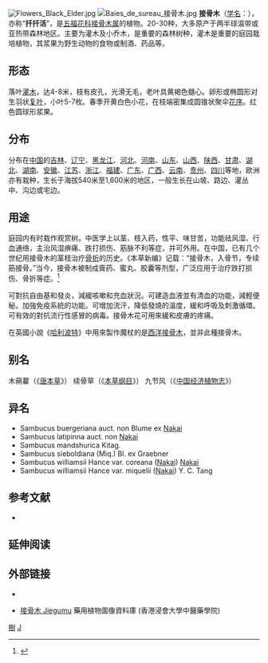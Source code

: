 {{not|西洋接骨木}}
{{ctm}}
{{Speciesbox 
| genus = Sambucus
| species = williamsii
| authority = Hance
| subdivision_ranks =[[变种|变种]]
| subdivision =
* 接骨木 ''S. w.'' var. ''williamsii''
* [[毛接骨木|毛接骨木]] ''S. w.'' var. ''miquelii''
}}
[[File:Flowers_Black_Elder.jpg|thumb]]
[[File:Baies_de_sureau_接骨木.jpg|thumb]]
'''接骨木'''（[[学名|学名]]：{{lang|la|''Sambucus williamsii''}}），亦称“'''扦扦活'''”，是[[五福花科|五福花科]][[接骨木属|接骨木属]]的植物。20-30种，大多原产于两半球温带或亚热带森林地区。主要为灌木及小乔木，是重要的森林树种，灌木是重要的庭园栽培植物，其浆果为野生动物的食物或制酒、药品等。

== 形态 ==
落叶[[灌木|灌木]]，达4-8米，枝有皮孔，光滑无毛，老叶具黄褐色髓心。卵形或椭圆形对生羽状[[复叶|复叶]]，小叶5-7枚。春季开黄白色小花，在枝端密集成圆锥状聚伞[[花序|花序]]。红色圆球形浆果。

== 分布 ==
分布在[[中国|中国]]的[[吉林|吉林]]、[[辽宁|辽宁]]、[[黑龙江|黑龙江]]、[[河北|河北]]、[[河南|河南]]、[[山东|山东]]、[[山西|山西]]、[[陕西|陕西]]、[[甘肃|甘肃]]、[[湖北|湖北]]、[[湖南|湖南]]、[[安徽|安徽]]、[[江苏|江苏]]、[[浙江|浙江]]、[[福建|福建]]、[[广东|广东]]、[[广西|广西]]、[[云南|云南]]、[[贵州|贵州]]、[[四川|四川]]等地，欧洲亦有栽种，生长于海拔540米至1,600米的地区，一般生长在山坡、路边、灌丛中、沟边或宅边。

== 用途 ==
庭园内有时栽作观赏树。中医学上以茎、枝入药，性平、味甘苦，功能祛风湿、行血通络，主治风湿痹痛、跌打损伤、筋脉不利等症，并可外用。在中国，已有几个世纪用接骨木的茎枝治疗[[骨折|骨折]]的历史。《本草新编》记载：“接骨木，入骨节，专续筋接骨。”当今，接骨木被制成膏药、蜜丸、胶囊等剂型，广泛应用于治疗跌打损伤、骨折等症。<ref>{{cite journal|author1=杨洪梅|title=接骨木促进骨折愈合及抗骨质疏松作用的研究进展|journal=通化师范学院学报|date=2012-06|volume=33|issue=6|pages=22}}</ref>

可對抗自由基和發炎，減緩咳嗽和充血狀況。可建造血液並有清血的功能，減輕便秘。加強免疫系統的功能。可增加流汗，降低發燒的溫度，緩和呼吸及刺激循環。可有效的對抗流行性感冒的病毒。接骨木花可用來緩和皮膚的疼痛。

在英國小說《[[哈利波特|哈利波特]]》中用來製作魔杖的是[[西洋接骨木|西洋接骨木]]，並非此種接骨木。

== 别名 ==
木蒴藋（《[[唐本草|唐本草]]》） 续骨草（《[[本草纲目|本草纲目]]》） 九节风（《[[中国经济植物志|中国经济植物志]]》）

== 异名 ==
* Sambucus buergeriana auct. non Blume ex [[中井猛之进|Nakai]]
* Sambucus latipinna auct. non [[中井猛之进|Nakai]]
* Sambucus mandshurica Kitag.
* Sambucus sieboldiana (Miq.) Bl. ex Graebner
* Sambucus williamsii Hance var. coreana ([[中井猛之进|Nakai]]) [[中井猛之进|Nakai]]
* Sambucus williamsii Hance var. miquelii ([[中井猛之进|Nakai]]) Y. C. Tang

==参考文献==
{{reflist}}

* {{cite web| url =http://www.bioinfo.cn/db05/KmzwSpecies.php?action=view&id=20639| title =接骨木（原变种）| work =《中国高等植物数据库全库》| publisher =中国科学院微生物研究所| author =昆明植物研究所| accessdate =2009-02-25| deadurl =yes| archiveurl =https://web.archive.org/web/20160305052916/http://www.bioinfo.cn/db05/KmzwSpecies.php?action=view&id=20639| archivedate =2016-03-05}}

== 延伸阅读 ==
{{Wikisource further reading}}

== 外部链接 ==
* {{zh-hans}}{{CVH|Sambucus williamsii}}
* {{zh-hant}}{{en}} [http://libproject.hkbu.edu.hk/was40/detail?lang=ch&channelid=1288&searchword=herb_id=D01080 接骨木 Jiegumu] {{Wayback|url=http://libproject.hkbu.edu.hk/was40/detail?lang=ch&channelid=1288&searchword=herb_id=D01080 |date=20190822070956 }} 藥用植物圖像資料庫 (香港浸會大學中醫藥學院)

{{commons|Sambucus williamsii}}
{{Taxonbar|from=Q3470725}}

[[Category:藥用植物|樹]]
[[Category:接骨木属|J]]